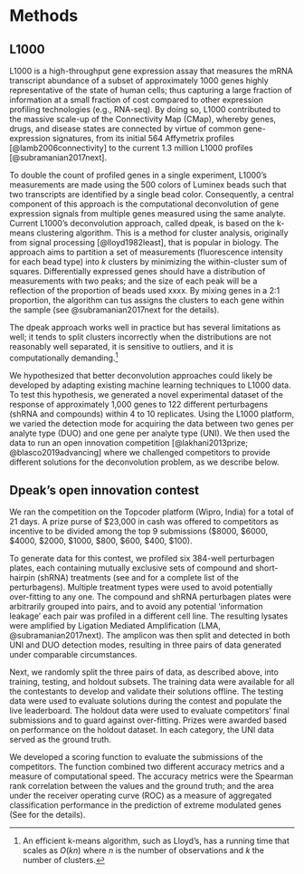 # Methods

## L1000  

L1000 is a high-throughput gene expression assay that measures the mRNA transcript abundance of a subset of approximately 1000 genes highly representative of the state of human cells; thus capturing a large fraction of information at a small fraction of cost compared to other expression profiling technologies (e.g., RNA-seq). By doing so, L1000 contributed to the massive scale-up of the Connectivity Map (CMap), whereby genes, drugs, and disease states are connected by virtue of common gene-expression signatures, from its initial 564 Affymetrix profiles [@lamb2006connectivity] to the current 1.3 million L1000 profiles [@subramanian2017next].

To double the count of profiled genes in a single experiment, L1000's measurements are made using the 500 colors of Luminex beads such that two transcripts are identified by a single bead color. Consequently, a central component of this approach is the computational deconvolution of gene expression signals from multiple genes measured using the same analyte. Current L1000's deconvolution approach, called dpeak, is based on the k-means clustering algorithm. This is a method for cluster analysis, originally from signal processing [@lloyd1982least], that is popular in biology. The approach aims to partition a set of measurements (fluorescence intensity for each bead type) into $k$ clusters by minimizing the within-cluster sum of squares. Differentially expressed genes should have a distribution of measurements with two peaks; and the size of each peak will be a reflection of the proportion of beads used xxxx. By mixing genes in a 2:1 proportion,  the algorithm can tus assigns the clusters to each gene within the sample (see @subramanian2017next for the details). 

The dpeak approach works well in practice but has several limitations as well; it tends to split clusters incorrectly when the distributions are not reasonably well separated, it is sensitive to outliers, and it is computationally demanding.^[An efficient k-means algorithm, such as Lloyd's, has a running time that scales as $O(kn)$ where $n$ is the number of observations and $k$ the number of clusters.]

 
<!-- 
@cleary2017efficient proposes to use "compressed sensing to use low-level measurements or composite signals (from multiple genes) to recover high-level... 
@deng2019scalable
@hie2019efficient
such as to measure differential gene expression for each gene in mixed cell-type samples [@shen2010cell], 
for studying the state of cells and tissues in response to perturbations
 -->

We hypothesized that better deconvolution approaches could likely be developed by adapting existing machine learning techniques to L1000 data. To test this hypothesis, we generated a novel experimental dataset of the response of approximately 1,000 genes to 122 different perturbagens (shRNA and compounds) within 4 to 10 replicates. Using the L1000 platform, we varied the detection mode for acquiring the data between two genes per analyte type (DUO) and one gene per analyte type (UNI). We then used the data to run an open innovation competition  [@lakhani2013prize; @blasco2019advancing] where we challenged competitors to provide different solutions for the deconvolution problem, as we describe below.

<!-- 
## Related literature 
@musa2017review review of cmap. 
@down2008bayesian A Bayesian deconvolution strategy for immunoprecipitation-based DNA methylome analysis
@liu2015compound used a fuzzy c-means Gaussian Mixture Model (GMM) to process raw L1000 data, showing better performance compared to KNN. This method is described below: 
@zhong2012gene Gene expression deconvolution in linear space
@hunt1971deconvolution one of the first deconv? 
@preibisch2014efficient Efficient Bayesian-based multiview deconvolution
 -->

<!-- 
> To deconvolute such overlapped peaks, we assumed that the fluorophore intensities of each analyte type (corresponding to a specific mRNA type) had a Gaussian distribution. The distribution of the mixture of analytes GeneH(i) and GeneL(i) corresponding to the expression levels of GeneH and GeneL, respectively, should be subject to a bimodal Gaussian distribution, with the proportion of 1.25 to 0.75. We initialized the estimations of the two Gaussian distributions using buzzy c-means clustering [11] and estimated the GMM parameters using the Nelder-Mead method [12]. Thus, the overlapped peaks were deconvoluted as the two estimated Gaussian peaks and the expression levels of the two genes sharing the same analyte were extracted. Mathematical details are included in the Supplementary Methods (the GMM model).
 -->

## Dpeak's open innovation contest

We ran the competition on the Topcoder platform (Wipro, India) for a total of 21 days. A prize purse of $23,000 in cash was offered to competitors as incentive to be divided among the top 9 submissions ($8000, $6000, $4000, $2000, $1000, $800, $600, $400, $100).

To generate data for this contest, we profiled six 384-well perturbagen plates, each containing mutually exclusive sets of compound and short-hairpin (shRNA) treatments (see \nameref{s1-table.} and \nameref{s2-table.} for a complete list of the perturbagens). Multiple treatment types were used to avoid potentially over-fitting to any one. The compound and shRNA perturbagen plates were arbitrarily grouped into pairs, and to avoid any potential 'information leakage' each pair was profiled in a different cell line. The resulting lysates were amplified by Ligation Mediated Amplification (LMA, @subramanian2017next). The amplicon was then split and detected in both UNI and DUO detection modes, resulting in three pairs of data generated under comparable circumstances. 

Next, we randomly split the three pairs of data, as described above, into training, testing, and holdout subsets. The training data were available for all the contestants to develop and validate their solutions offline. The testing data were used to evaluate solutions during the contest and populate the live leaderboard. The holdout data were used to evaluate competitors' final submissions and to guard against over-fitting. Prizes were awarded based on performance on the holdout dataset. In each category, the UNI data served as the ground truth. 
<!--   -->

<!-- The datasets used for this contest are publicly available (Supporting Info, XXXX).  -->

We developed a scoring function to evaluate the submissions of the competitors. The function combined two different accuracy metrics and a measure of computational speed. The accuracy metrics were the Spearman rank correlation between the values and the ground truth; and the area under the receiver operating curve (ROC) as a measure of aggregated classification performance in the prediction of extreme modulated genes (See \nameref{s1-appendix} for the details).

<!-- 
Towards developing an open innovation competition, we first transformed the deconvolution problem into a supervised classification task. Using the L1000 assay, we profiled six 384-well plates, each containing different sets of compound and shRNA treatments (see Supporting Info, \ref{data-gen}). The same samples were detected using two different methods. The first method, called UNI, associates each gene to one single bead color, which leads to higher costs, but does not require deconvolution.
The second method, called DUO, meaures two different genes on the same bead color, which reduces costs but requires deconvolution to transform the composite signal into two separate gene-specific expression values.
We then used the data obtained from the UNI method (one gene per bead color) as the "ground truth" for the competition; and the data obtained from the DUO method (two genes per bead color) as the input to predict the equivalent UNI data. The datasets are now publicly available [LINK to REPO]. 

 -->
<!-- To do so, the genes are mixed in 1:2 ratio so that the composite signal should have two peaks: a bigger peak for the cluster to the gene for which a larger proportion of beads are present, and a smaller peak representing the other gene.  -->

<!-- (spearman rank correlation between algorithmic predictions and the ground-truth data, and AUC between extreme-modulations predicted based on DUO data and observed extreme modulations in UNI data) -->

<!-- 
In biomedical research, our focus here, deconvolution problems are common in multianalyte assay methods. These methods are widely used to do X, Y and Z. In general terms, multianalyte assay methods are based on microspheres with different fluorescence decay times. This feature can be used to do X, Y, and Z. [EXPLAIN BRIEFLY CMap PROBLEM].
One problem with existing approaches is that they […. ]

To identify accurate methods we launched an open challenge that allowed a rapid exploration of different approaches. Key ingredients of there challenges are:
training and testing dataset
benchmark solution to improve
 -->
<!-- alt. wording
In a single experiment, CMap makes 488 measurements, each made by a different colored bead. Each measurement produces an intensity histogram (a list of integers), which characterizes the expression of two distinct genes in the given sample (for a total of 488 x 2 = 976 genes). The genes are mixed in 2:1 ratio. Thus, the areas under the peaks have 2:1 ratio, which enables association of each peak with a specific gene. In the ideal case, each histogram consists of two peaks (see Figure 1), each corresponding to a single gene. 
-->

<!-- alt. wording
Although the scanner is designed to detect only 500 different bead types, CMap uses it to measure ~1,000 landmark genes (978 genes to be exact). Of the 500 available types, 12 are used to measure controls. The remaining 488 colors are each used to measure two genes. The 976 landmark genes (excluding two genes that are measured independently) are grouped into pairs and coupled to beads of the same color. Genes coupled to the same bead color are combined in a ratio of 2:1 prior to use. So, the detected signal intensity for each bead color provides a composite measure of the abundance of the transcripts of the two genes.
-->

<!-- 
## Statistical deconvolution of gene-specific expression profiles.

In each sample, assume fluorescent-intensity values $X_{ij}$ for beads $i=1,2,\dots, n$ and analytes $j=1,2,\dots, J$, and gene-specific proportions $w_{ik}$ for beads $i=1,2,\dots, n$ and genes $k=1,2,\dots, K$. Our model of analyte fluourescent intensity is:
\[
  X_{ij} = \sum_{k=1}^{K} w_{ik} h_{kj} + e_{ij}. 
\]
where $h_{ik}$ is the gene-expression value for genes $k=1,2,\dots, K$ and analytes $j=1,2,\dots, J$. 

For the $UNI$ detection method, the gene-specific proportions are such that each analyte has only one gene. Hence, $w^{\text{uni}}_{ik} = 1$ when $j = k$, and it is zero otherwise. This implies that each sample can detect at most $J$ different genes under the UNI method. 

For the $DUO$ detection method, the gene-specific proportions are such that each analyte is paired with two genes in 1:2 ratio. Hence, pick an element $g\in G^2$ from the set $G^2$ of all non-overlapping subsets of size two of the gene set $G$. For each pair of genes in $g$ associated with an analyte $j$, we have: $w^{\text{duo}}_{i1} = 2/3$, $w_{i2}=1/3$ and is zero otherwise. 
 -->

<!-- from problem statement
Each measurement produces an intensity histogram (a list of integers), which characterizes expression of two distinct genes in the sample (for a total of 488 x 2 = 976 genes). In the ideal case, each histogram consists of two peaks (see Figure 1), each corresponding to a single gene. The genes are mixed in 2:1 ratio, thus the areas under the peaks have 2:1 ratio, which allows us to associate each peak with the specific gene. The median position of each peak corresponds to the gene's expression level, and that's what you need to determine in this challenge.
-->
